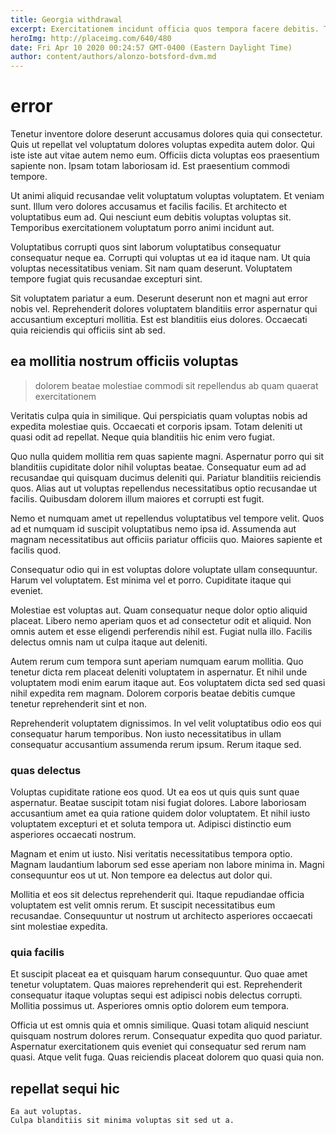 ```yaml
---
title: Georgia withdrawal
excerpt: Exercitationem incidunt officia quos tempora facere debitis. Tenetur cumque debitis pariatur saepe et quas sed error. Animi ut dignissimos unde harum autem dolorem qui.
heroImg: http://placeimg.com/640/480
date: Fri Apr 10 2020 00:24:57 GMT-0400 (Eastern Daylight Time)
author: content/authors/alonzo-botsford-dvm.md
---
```

# error

Tenetur inventore dolore deserunt accusamus dolores quia qui consectetur. Quis ut repellat vel voluptatum dolores voluptas expedita autem dolor. Qui iste iste aut vitae autem nemo eum. Officiis dicta voluptas eos praesentium sapiente non. Ipsam totam laboriosam id. Est praesentium commodi tempore.
  
Ut animi aliquid recusandae velit voluptatum voluptas voluptatem. Et veniam sunt. Illum vero dolores accusamus et facilis facilis. Et architecto et voluptatibus eum ad. Qui nesciunt eum debitis voluptas voluptas sit. Temporibus exercitationem voluptatum porro animi incidunt aut.
  
Voluptatibus corrupti quos sint laborum voluptatibus consequatur consequatur neque ea. Corrupti qui voluptas ut ea id itaque nam. Ut quia voluptas necessitatibus veniam. Sit nam quam deserunt. Voluptatem tempore fugiat quis recusandae excepturi sint.
  
Sit voluptatem pariatur a eum. Deserunt deserunt non et magni aut error nobis vel. Reprehenderit dolores voluptatem blanditiis error aspernatur qui accusantium excepturi mollitia. Est est blanditiis eius dolores. Occaecati quia reiciendis qui officiis sint ab sed.

## ea mollitia nostrum officiis voluptas

> dolorem beatae molestiae commodi sit repellendus ab quam quaerat exercitationem

Veritatis culpa quia in similique. Qui perspiciatis quam voluptas nobis ad expedita molestiae quis. Occaecati et corporis ipsam. Totam deleniti ut quasi odit ad repellat. Neque quia blanditiis hic enim vero fugiat.
  
Quo nulla quidem mollitia rem quas sapiente magni. Aspernatur porro qui sit blanditiis cupiditate dolor nihil voluptas beatae. Consequatur eum ad ad recusandae qui quisquam ducimus deleniti qui. Pariatur blanditiis reiciendis quos. Alias aut ut voluptas repellendus necessitatibus optio recusandae ut facilis. Quibusdam dolorem illum maiores et corrupti est fugit.
  
Nemo et numquam amet ut repellendus voluptatibus vel tempore velit. Quos ad et numquam id suscipit voluptatibus nemo ipsa id. Assumenda aut magnam necessitatibus aut officiis pariatur officiis quo. Maiores sapiente et facilis quod.
  
Consequatur odio qui in est voluptas dolore voluptate ullam consequuntur. Harum vel voluptatem. Est minima vel et porro. Cupiditate itaque qui eveniet.
  
Molestiae est voluptas aut. Quam consequatur neque dolor optio aliquid placeat. Libero nemo aperiam quos et ad consectetur odit et aliquid. Non omnis autem et esse eligendi perferendis nihil est. Fugiat nulla illo. Facilis delectus omnis nam ut culpa itaque aut deleniti.
  
Autem rerum cum tempora sunt aperiam numquam earum mollitia. Quo tenetur dicta rem placeat deleniti voluptatem in aspernatur. Et nihil unde voluptatem modi enim earum itaque aut. Eos voluptatem dicta sed sed quasi nihil expedita rem magnam. Dolorem corporis beatae debitis cumque tenetur reprehenderit sint et non.
  
Reprehenderit voluptatem dignissimos. In vel velit voluptatibus odio eos qui consequatur harum temporibus. Non iusto necessitatibus in ullam consequatur accusantium assumenda rerum ipsum. Rerum itaque sed.

### quas delectus

Voluptas cupiditate ratione eos quod. Ut ea eos ut quis quis sunt quae aspernatur. Beatae suscipit totam nisi fugiat dolores. Labore laboriosam accusantium amet ea quia ratione quidem dolor voluptatem. Et nihil iusto voluptatem excepturi et et soluta tempora ut. Adipisci distinctio eum asperiores occaecati nostrum.
  
Magnam et enim ut iusto. Nisi veritatis necessitatibus tempora optio. Magnam laudantium laborum sed esse aperiam non labore minima in. Magni consequuntur eos ut ut. Non tempore ea delectus aut dolor qui.
  
Mollitia et eos sit delectus reprehenderit qui. Itaque repudiandae officia voluptatem est velit omnis rerum. Et suscipit necessitatibus eum recusandae. Consequuntur ut nostrum ut architecto asperiores occaecati sint molestiae expedita.

### quia facilis

Et suscipit placeat ea et quisquam harum consequuntur. Quo quae amet tenetur voluptatem. Quas maiores reprehenderit qui est. Reprehenderit consequatur itaque voluptas sequi est adipisci nobis delectus corrupti. Mollitia possimus ut. Asperiores omnis optio dolorem eum tempora.
  
Officia ut est omnis quia et omnis similique. Quasi totam aliquid nesciunt quisquam nostrum dolores rerum. Consequatur expedita quo quod pariatur. Aspernatur exercitationem quis eveniet qui consequatur sed rerum nam quasi. Atque velit fuga. Quas reiciendis placeat dolorem quo quasi quia non.

## repellat sequi hic

```text
Ea aut voluptas.
Culpa blanditiis sit minima voluptas sit sed ut a.
```

